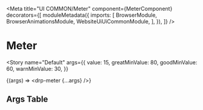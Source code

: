 


<Meta
  title="UI COMMON/Meter"
  component={MeterComponent}
  decorators={[
    moduleMetadata({
      imports: [
        BrowserModule,
        BrowserAnimationsModule,
        WebsiteUiUiCommonModule,
      ],
    }),
  ]}
/>

# Meter

<Story
  name="Default"
  args={{
    value: 15,
    greatMinValue: 80,
    goodMinValue: 60,
    warnMinValue: 30,
  }}
>
  {(args) => <drp-meter {...args} />}
</Story>

## Args Table

<ArgsTable of={MeterComponent} />
